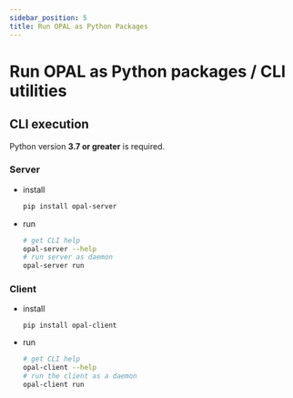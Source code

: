 ```yaml
---
sidebar_position: 5
title: Run OPAL as Python Packages
---
```


# Run OPAL as Python packages / CLI utilities

## CLI execution

Python version **3.7 or greater** is required.

### Server

- install
  ```sh
  pip install opal-server
  ```
- run
  ```sh
  # get CLI help
  opal-server --help
  # run server as daemon
  opal-server run
  ```

### Client

- install
  ```
  pip install opal-client
  ```
- run
  ```sh
  # get CLI help
  opal-client --help
  # run the client as a daemon
  opal-client run
  ```
